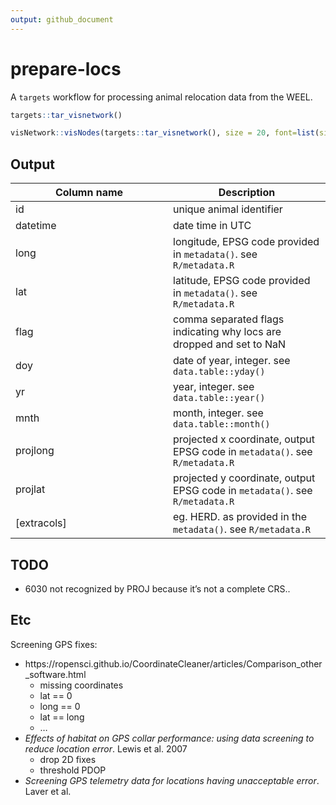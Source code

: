 ```yaml
---
output: github_document
---
```


# prepare-locs

A `targets` workflow for processing animal relocation data from the WEEL. 

```r
targets::tar_visnetwork()
```

```r
visNetwork::visNodes(targets::tar_visnetwork(), size = 20, font=list(size=25))
```


## Output

| Column name | Description | 
| ----------- | ----------- | 
| id          | unique animal identifier | 
| datetime    | date time in UTC | 
| long        | longitude, EPSG code provided in `metadata()`. see `R/metadata.R` | 
| lat         | latitude, EPSG code provided in `metadata()`. see `R/metadata.R` |
| flag        | comma separated flags indicating why locs are dropped and set to NaN | 
| doy         | date of year, integer. see `data.table::yday()` | 
| yr          | year, integer. see `data.table::year()` | 
| mnth        | month, integer. see `data.table::month()` | 
| projlong    | projected x coordinate, output EPSG code in `metadata()`. see `R/metadata.R` |  
| projlat     | projected y coordinate, output EPSG code in `metadata()`. see `R/metadata.R` |  
| [extracols] | eg. HERD. as provided in the `metadata()`.  see `R/metadata.R` |


## TODO

* 6030 not recognized by PROJ because it's not a complete CRS.. 


## Etc
Screening GPS fixes:

* https://ropensci.github.io/CoordinateCleaner/articles/Comparison_other_software.html
	+ missing coordinates
	+ lat == 0
	+ long == 0
	+ lat == long
	+ ...

* *Effects of habitat on GPS collar performance: using data screening to reduce location error*. Lewis et al. 2007
	+ drop 2D fixes
	+ threshold PDOP
	
* *Screening GPS telemetry data for locations having unacceptable error*. Laver et al. 





